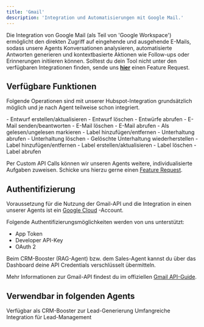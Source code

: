 ```yaml
---
title: 'Gmail'
description: 'Integration und Automatisierungen mit Google Mail.'
---
```


Die Integration von Google Mail (als Teil von 'Google Workspace') ermöglicht den direkten Zugriff auf eingehende und ausgehende E-Mails, sodass unsere Agents Konversationen analysieren, automatisierte Antworten generieren und kontextbasierte Aktionen wie Follow-ups oder Erinnerungen initiieren können.
<Info>Solltest du dein Tool nicht unter den verfügbaren Integrationen finden, sende uns <a href="mailto:support@pzlr.ai">**hier**</a> einen Feature Request.</Info>

## Verfügbare Funktionen

Folgende Operationen sind mit unserer Hubspot-Integration grundsätzlich möglich und je nach Agent teilweise schon integriert.

<AccordionGroup>

  <Accordion title="Entwurf">
    - Entwurf erstellen/aktualisieren
    - Entwurf löschen
    - Entwürfe abrufen
  </Accordion>

  <Accordion title="E-Mail">
    - E-Mail senden/beantworten
    - E-Mail löschen
    - E-Mail abrufen
    - Als gelesen/ungelesen markieren
    - Label hinzufügen/entfernen
  </Accordion>

  <Accordion title="Unterhaltung">
    - Unterhaltung abrufen
    - Unterhaltung löschen
    - Gelöschte Unterhaltung wiederherstellen
    - Label hinzufügen/entfernen
  </Accordion>

  <Accordion title="Label">
    - Label erstellen/aktualisieren
    - Label löschen
    - Label abrufen
  </Accordion>

</AccordionGroup>

Per Custom API Calls können wir unseren Agents weitere, individualisierte Aufgaben zuweisen. Schicke uns hierzu gerne einen <a href="mailto:support@pzlr.ai">Feature Request</a>.

## Authentifizierung

Voraussetzung für die Nutzung der Gmail-API und die Integration in einen unserer Agents ist ein [Google Cloud](https://cloud.google.com/?hl=de) -Account.

Folgende Authentifizierungsmöglichkeiten werden von uns unterstützt:

- App Token
- Developer API-Key
- OAuth 2

Beim CRM-Booster (RAG-Agent) bzw. dem Sales-Agent kannst du über das Dashboard deine API Credentials verschlüsselt übermitteln.

<Note>Mehr Informationen zur Gmail-API findest du im offiziellen [Gmail API-Guide](https://developers.google.com/workspace/gmail/api/guides?hl=de).</Note>

## Verwendbar in folgenden Agents

<CardGroup cols={2}>
  <Card title="RAG-Agent" href="/upgrades/booster#crm-integration">
    Verfügbar als CRM-Booster zur Lead-Generierung
  </Card>
  <Card title="Sales-Agent" href="/sales-agent/comingsoon">
    Umfangreiche Integration für Lead-Management
  </Card>
  
</CardGroup>